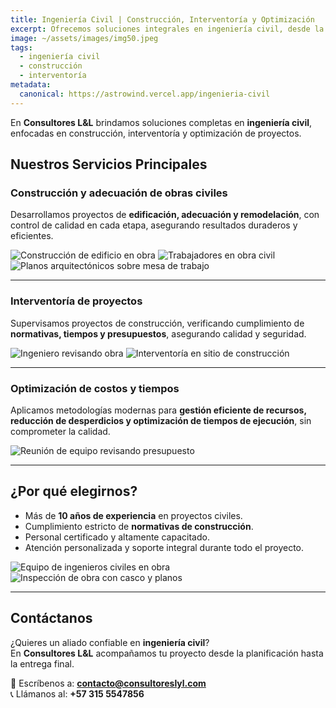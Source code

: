 ```yaml
---
title: Ingeniería Civil | Construcción, Interventoría y Optimización
excerpt: Ofrecemos soluciones integrales en ingeniería civil, desde la construcción de obras hasta interventoría y optimización de costos, asegurando calidad y cumplimiento normativo.
image: ~/assets/images/img50.jpeg
tags:
  - ingeniería civil
  - construcción
  - interventoría
metadata:
  canonical: https://astrowind.vercel.app/ingenieria-civil
---
```



En **Consultores L&L** brindamos soluciones completas en **ingeniería civil**, enfocadas en construcción, interventoría y optimización de proyectos.  

## Nuestros Servicios Principales

### Construcción y adecuación de obras civiles
Desarrollamos proyectos de **edificación, adecuación y remodelación**, con control de calidad en cada etapa, asegurando resultados duraderos y eficientes.

<Image src={img50} alt="Construcción de edificio en obra" />
<Image src={img51} alt="Trabajadores en obra civil" />
<Image src={img52} alt="Planos arquitectónicos sobre mesa de trabajo" />

---

### Interventoría de proyectos
Supervisamos proyectos de construcción, verificando cumplimiento de **normativas, tiempos y presupuestos**, asegurando calidad y seguridad.

<Image src={img53} alt="Ingeniero revisando obra" />
<Image src={img54} alt="Interventoría en sitio de construcción" />

---

### Optimización de costos y tiempos
Aplicamos metodologías modernas para **gestión eficiente de recursos, reducción de desperdicios y optimización de tiempos de ejecución**, sin comprometer la calidad.

<Image src={img55} alt="Reunión de equipo revisando presupuesto" />

---

## ¿Por qué elegirnos?

- Más de **10 años de experiencia** en proyectos civiles.  
- Cumplimiento estricto de **normativas de construcción**.  
- Personal certificado y altamente capacitado.  
- Atención personalizada y soporte integral durante todo el proyecto.

<Image src={img56} alt="Equipo de ingenieros civiles en obra" />
<Image src={img57} alt="Inspección de obra con casco y planos" />

---

## Contáctanos

¿Quieres un aliado confiable en **ingeniería civil**?  
En **Consultores L&L** acompañamos tu proyecto desde la planificación hasta la entrega final.

📩 Escríbenos a: **contacto@consultoreslyl.com**  
📞 Llámanos al: **+57 315 5547856**
